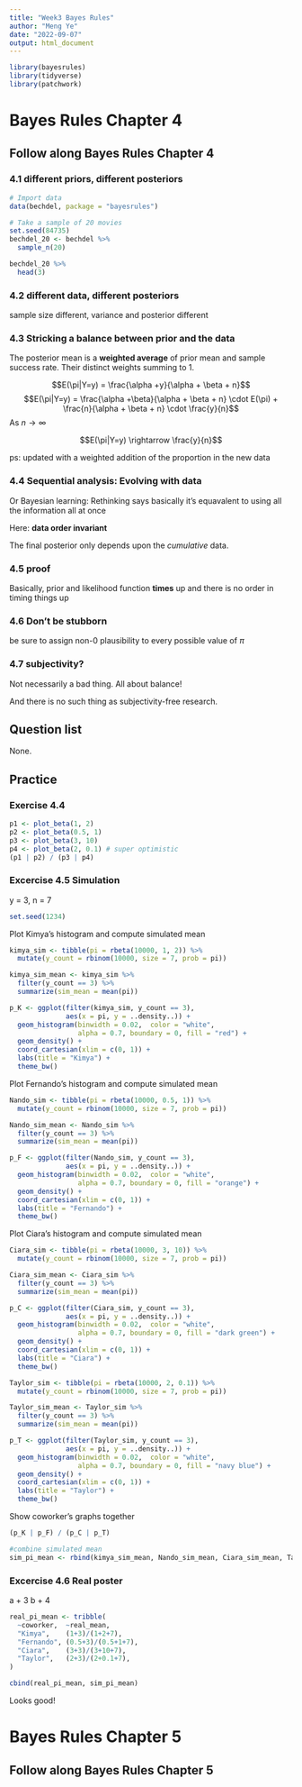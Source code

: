 ```yaml
---
title: "Week3 Bayes Rules"
author: "Meng Ye"
date: "2022-09-07"
output: html_document
---
```


```r
library(bayesrules)
library(tidyverse)
library(patchwork)
```

# Bayes Rules Chapter 4

## Follow along Bayes Rules Chapter 4

### 4.1 different priors, different posteriors

```r
# Import data
data(bechdel, package = "bayesrules")

# Take a sample of 20 movies
set.seed(84735)
bechdel_20 <- bechdel %>% 
  sample_n(20)

bechdel_20 %>% 
  head(3)
```
### 4.2 different data, different posteriors

sample size different, variance and posterior different

### 4.3 Stricking a balance between prior and the data 

The posterior mean is a **weighted average** of prior mean and sample success rate. Their distinct weights summing to 1. 

$$E(\pi|Y=y) = \frac{\alpha +y}{\alpha + \beta + n}$$
$$E(\pi|Y=y) = \frac{\alpha +\beta}{\alpha + \beta + n} \cdot E(\pi) + \frac{n}{\alpha + \beta + n} \cdot \frac{y}{n}$$
As $n \rightarrow \infty$

$$E(\pi|Y=y) \rightarrow \frac{y}{n}$$

ps: updated with a weighted addition of the proportion in the new data

### 4.4 Sequential analysis: Evolving with data

Or Bayesian learning: Rethinking says basically it's equavalent to using all the information all at once

Here: **data order invariant**

The final posterior only depends upon the *cumulative* data. 

### 4.5 proof

Basically, prior and likelihood function **times** up and there is no order in timing things up 

### 4.6 Don't be stubborn 

be sure to assign non-0 plausibility to every possible value of $\pi$

### 4.7 subjectivity?

Not necessarily a bad thing. All about balance!

And there is no such thing as subjectivity-free research.


## Question list

None.

## Practice

### Exercise 4.4

```r
p1 <- plot_beta(1, 2)
p2 <- plot_beta(0.5, 1)
p3 <- plot_beta(3, 10)
p4 <- plot_beta(2, 0.1) # super optimistic 
(p1 | p2) / (p3 | p4)
```

### Excercise 4.5 Simulation 

y = 3, n = 7

```r
set.seed(1234)
```

Plot Kimya's histogram and compute simulated mean 
```r
kimya_sim <- tibble(pi = rbeta(10000, 1, 2)) %>%
  mutate(y_count = rbinom(10000, size = 7, prob = pi))

kimya_sim_mean <- kimya_sim %>% 
  filter(y_count == 3) %>% 
  summarize(sim_mean = mean(pi))
```


```r
p_K <- ggplot(filter(kimya_sim, y_count == 3), 
              aes(x = pi, y = ..density..)) + 
  geom_histogram(binwidth = 0.02,  color = "white", 
                 alpha = 0.7, boundary = 0, fill = "red") +
  geom_density() +
  coord_cartesian(xlim = c(0, 1)) +
  labs(title = "Kimya") +
  theme_bw()
```

Plot Fernando's histogram and compute simulated mean 

```r
Nando_sim <- tibble(pi = rbeta(10000, 0.5, 1)) %>%
  mutate(y_count = rbinom(10000, size = 7, prob = pi))

Nando_sim_mean <- Nando_sim %>% 
  filter(y_count == 3) %>% 
  summarize(sim_mean = mean(pi))
```


```r
p_F <- ggplot(filter(Nando_sim, y_count == 3), 
              aes(x = pi, y = ..density..)) + 
  geom_histogram(binwidth = 0.02,  color = "white", 
                 alpha = 0.7, boundary = 0, fill = "orange") +
  geom_density() +
  coord_cartesian(xlim = c(0, 1)) +
  labs(title = "Fernando") +
  theme_bw()
```

Plot Ciara's histogram and compute simulated mean 


```r
Ciara_sim <- tibble(pi = rbeta(10000, 3, 10)) %>%
  mutate(y_count = rbinom(10000, size = 7, prob = pi))

Ciara_sim_mean <- Ciara_sim %>% 
  filter(y_count == 3) %>% 
  summarize(sim_mean = mean(pi))
```


```r
p_C <- ggplot(filter(Ciara_sim, y_count == 3), 
              aes(x = pi, y = ..density..)) + 
  geom_histogram(binwidth = 0.02,  color = "white", 
                 alpha = 0.7, boundary = 0, fill = "dark green") +
  geom_density() +
  coord_cartesian(xlim = c(0, 1)) +
  labs(title = "Ciara") +
  theme_bw()
```

```r
Taylor_sim <- tibble(pi = rbeta(10000, 2, 0.1)) %>%
  mutate(y_count = rbinom(10000, size = 7, prob = pi))

Taylor_sim_mean <- Taylor_sim %>% 
  filter(y_count == 3) %>% 
  summarize(sim_mean = mean(pi))
```


```r
p_T <- ggplot(filter(Taylor_sim, y_count == 3), 
              aes(x = pi, y = ..density..)) + 
  geom_histogram(binwidth = 0.02,  color = "white", 
                 alpha = 0.7, boundary = 0, fill = "navy blue") +
  geom_density() +
  coord_cartesian(xlim = c(0, 1)) +
  labs(title = "Taylor") +
  theme_bw()
```
Show coworker's graphs together 

```r
(p_K | p_F) / (p_C | p_T)
```
```r
#combine simulated mean 
sim_pi_mean <- rbind(kimya_sim_mean, Nando_sim_mean, Ciara_sim_mean, Taylor_sim_mean)
```


### Excercise 4.6 Real poster  
a + 3
b + 4

```r
real_pi_mean <- tribble(
  ~coworker,  ~real_mean, 
  "Kimya",    (1+3)/(1+2+7),
  "Fernando", (0.5+3)/(0.5+1+7),
  "Ciara",    (3+3)/(3+10+7),
  "Taylor",   (2+3)/(2+0.1+7),
)

cbind(real_pi_mean, sim_pi_mean)
```
Looks good!

# Bayes Rules Chapter 5


## Follow along Bayes Rules Chapter 5
